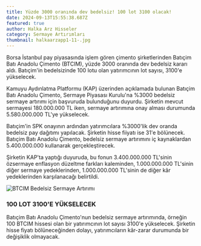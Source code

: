 ```yaml
---
title: Yüzde 3000 oranında dev bedelsiz! 100 lot 3100 olacak!
date: 2024-09-13T15:55:38.687Z
featured: true
author: Halka Arz Hisseler
category: Sermaye Artırımları
thumbnail: halkaarzapp1-11-.jpg
---
```

Borsa İstanbul pay piyasasında işlem gören çimento şirketlerinden Batıçim Batı Anadolu Çimento (BTCIM), yüzde 3000 oranında dev bedelsiz kararı aldı. Batıçim'in bedelsizinde 100 lotu olan yatırımcının lot sayısı, 3100'e yükselecek.

Kamuyu Aydınlatma Platformu (KAP) üzerinden açıklamada bulunan Batıçim Batı Anadolu Çimento, Sermaye Piyasası Kurulu'na %3000 bedelsiz sermaye artırımı için başvuruda bulunduğunu duyurdu. Şirketin mevcut sermayesi 180.000.000 TL iken, sermaye artırımına onay alması durumunda 5.580.000.000 TL'ye yükselecek.

Batıçim'in SPK onayının ardından yatırımcılara %3000'lik dev oranda bedelsiz pay dağıtımı yapılacak. Şirketin hisse fiiyatı ise 31'e bölünecek. Batıçim Batı Anadolu Çimento, bedelsiz sermaye artırımını iç kaynaklardan 5.400.000.000 kullanarak gerçekleştirecek.

Şirketin KAP'ta yaptığı duyuruda, bu fonun 3.400.000.000 TL'sinin özsermaye enflasyon düzeltme farkları kaleminden, 1.000.000.000 TL'sinin diğer sermaye yedeklerinden, 1.000.000.000 TL'sinin de diğer kâr yedeklerinden karşılanacağı belirtildi.

![BTCIM Bedelsiz Sermaye Artırımı](btcim.jpg "BTCIM Bedelsiz Sermaye Artırımı")

### **100 LOT 3100'E YÜKSELECEK**

Batıçim Batı Anadolu Çimento'nun bedelsiz sermaye artırımında, örneğin 100 BTCIM hissesi olan bir yatırımcının lot sayısı 3100'e yükselecek. Şirketin hisse fiyatı bölüneceğinden dolayı, yatırımcıların kâr-zarar durumunda bir değişiklik olmayacak.